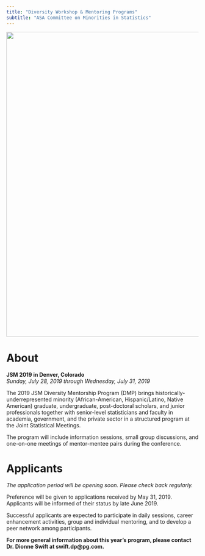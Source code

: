 ---
title: "Diversity Workshop & Mentoring Programs"
subtitle: "ASA Committee on Minorities in Statistics"
---


<img src='images/diversity_12_2016.jpg' align='center' width="800">

# About

**JSM 2019 in Denver, Colorado**  
*Sunday, July 28, 2019 through Wednesday, July 31, 2019*

The 2019 JSM Diversity Mentorship Program (DMP) brings historically-underrepresented minority (African-American, Hispanic/Latino, Native American) graduate, undergraduate, post-doctoral scholars, and junior professionals together with senior-level statisticians and faculty in academia, government, and the private sector in a structured program at the Joint Statistical Meetings.

The program will include information sessions, small group discussions, and one-on-one meetings of mentor-mentee pairs during the conference.

# Applicants

*The application period will be opening soon. Please check back regularly.*

Preference will be given to applications received by May 31, 2019.  Applicants will be informed of their status by late June 2019.

Successful applicants are expected to participate in daily sessions, career enhancement activities, group and individual mentoring, and to develop a peer network among participants.

**For more general information about this year's program, please contact Dr. Dionne Swift at swift.dp@pg.com.**
